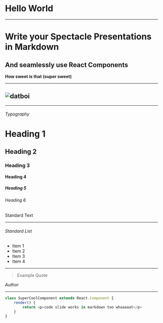 
# Hello World

<AnimatedFire />

---



# Write your Spectacle Presentations in Markdown

## And seamlessly use React Components

**How sweet is that**
**(super sweet)**

---

## ![datboi](https://pbs.twimg.com/media/CkjFUyTXEAEysBY.jpg)

<RegularComponent />

---

###### Typography

# Heading 1

## Heading 2

### Heading 3

#### Heading 4

##### Heading 5

###### Heading 6

Standard Text

---

###### Standard List

-   Item 1
-   Item 2
-   Item 3
-   Item 4

---

> Example Quote

<Cite>Author</Cite>

---


```javascript
class SuperCoolComponent extends React.Component {
    render() {
        return <p>code slide works in markdown too whaaaaat</p>
    }
}
```
